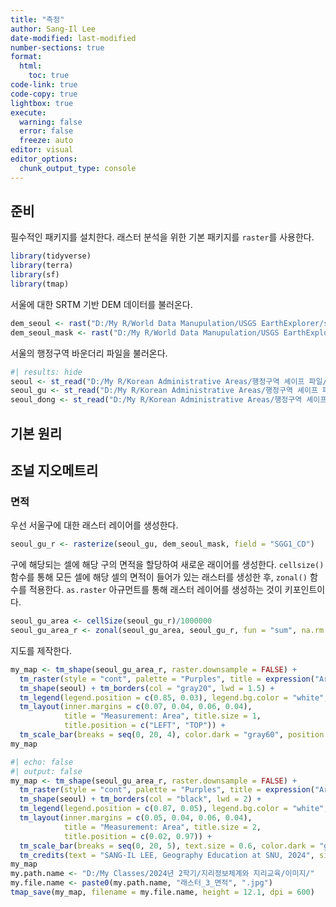 ```yaml
---
title: "측정"
author: Sang-Il Lee
date-modified: last-modified
number-sections: true
format: 
  html: 
    toc: true
code-link: true
code-copy: true
lightbox: true
execute: 
  warning: false
  error: false
  freeze: auto
editor: visual
editor_options: 
  chunk_output_type: console
---
```


## 준비

필수적인 패키지를 설치한다. 래스터 분석을 위한 기본 패키지를 `raster`를 사용한다.

```r
library(tidyverse)
library(terra)
library(sf)
library(tmap)
```

서울에 대한 SRTM 기반 DEM 데이터를 불러온다.

```r
dem_seoul <- rast("D:/My R/World Data Manupulation/USGS EarthExplorer/srtm_seoul.tif")
dem_seoul_mask <- rast("D:/My R/World Data Manupulation/USGS EarthExplorer/srtm_seoul_mask.tif")
```

서울의 행정구역 바운더리 파일을 불러온다.

```r
#| results: hide
seoul <- st_read("D:/My R/Korean Administrative Areas/행정구역 셰이프 파일/2 Original Cleaning/2023_2Q/SEOUL_SIDO_2023_2Q.shp")
seoul_gu <- st_read("D:/My R/Korean Administrative Areas/행정구역 셰이프 파일/2 Original Cleaning/2023_2Q/SEOUL_GU_2023_2Q.shp")
seoul_dong <- st_read("D:/My R/Korean Administrative Areas/행정구역 셰이프 파일/2 Original Cleaning/2023_2Q/SEOUL_EMD_2023_2Q.shp")
```

## 기본 원리

## 조널 지오메트리

### 면적

우선 서울구에 대한 래스터 레이어를 생성한다.

```r
seoul_gu_r <- rasterize(seoul_gu, dem_seoul_mask, field = "SGG1_CD")
```

구에 해당되는 셀에 해당 구의 면적을 할당하여 새로운 래이어를 생성한다. `cellsize()` 함수를 통해 모든 셀에 해당 셀의 면적이 들어가 있는 래스터를 생성한 후, `zonal()` 함수를 적용한다. `as.raster` 아규먼트를 통해 래스터 레이어를 생성하는 것이 키포인트이다.

```r
seoul_gu_area <- cellSize(seoul_gu_r)/1000000
seoul_gu_area_r <- zonal(seoul_gu_area, seoul_gu_r, fun = "sum", na.rm = TRUE, as.raster = TRUE)
```

지도를 제작한다.

```r
my_map <- tm_shape(seoul_gu_area_r, raster.downsample = FALSE) + 
  tm_raster(style = "cont", palette = "Purples", title = expression("Area(km"^2*")")) +
  tm_shape(seoul) + tm_borders(col = "gray20", lwd = 1.5) +
  tm_legend(legend.position = c(0.85, 0.03), legend.bg.color = "white", legend.bg.alpha = 0.6) +
  tm_layout(inner.margins = c(0.07, 0.04, 0.06, 0.04), 
            title = "Measurement: Area", title.size = 1, 
            title.position = c("LEFT", "TOP")) + 
  tm_scale_bar(breaks = seq(0, 20, 4), color.dark = "gray60", position = c(0.03, 0.01))
my_map
```

```r
#| echo: false
#| output: false
my_map <- tm_shape(seoul_gu_area_r, raster.downsample = FALSE) + 
  tm_raster(style = "cont", palette = "Purples", title = expression("Area(km"^2*")")) +
  tm_shape(seoul) + tm_borders(col = "black", lwd = 2) +
  tm_legend(legend.position = c(0.87, 0.05), legend.bg.color = "white", legend.bg.alpha = 0.6, legend.title.size = 1.5, legend.text.size = 1.2) +
  tm_layout(inner.margins = c(0.05, 0.04, 0.06, 0.04), 
            title = "Measurement: Area", title.size = 2,
            title.position = c(0.02, 0.97)) + 
  tm_scale_bar(breaks = seq(0, 20, 5), text.size = 0.6, color.dark = "gray60", position = c(0.03, 0.01)) +
  tm_credits(text = "SANG-IL LEE, Geography Education at SNU, 2024", size = 0.8, position = c(0.76, 0.01))
my_map
my.path.name <- "D:/My Classes/2024년 2학기/지리정보체계와 지리교육/이미지/"
my.file.name <- paste0(my.path.name, "래스터_3_면적", ".jpg")
tmap_save(my_map, filename = my.file.name, height = 12.1, dpi = 600)
```
